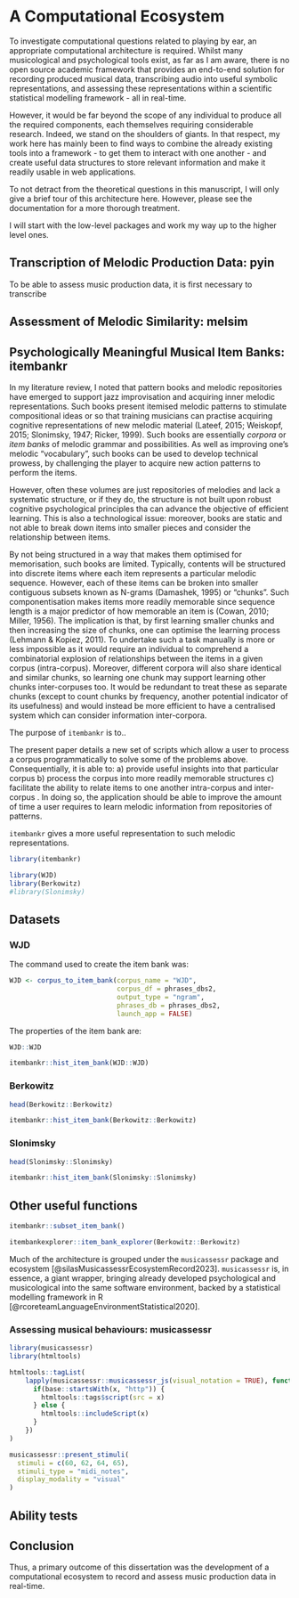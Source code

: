 
# A Computational Ecosystem {#computational-ecosystem}


To investigate computational questions related to playing by ear, an appropriate computational architecture is required. Whilst many musicological and psychological tools exist, as far as I am aware, there is no open source academic framework that provides an end-to-end solution for recording produced musical data, transcribing audio into useful symbolic representations, and assessing these representations within a scientific statistical modelling framework - all in real-time. 

However, it would be far beyond the scope of any individual to produce all the required components, each themselves requiring considerable research. Indeed, we stand on the shoulders of giants. In that respect, my work here has mainly been to find ways to combine the already existing tools into a framework - to get them to interact with one another - and create useful data structures to store relevant information and make it readily usable in web applications.

To not detract from the theoretical questions in this manuscript, I will only give a brief tour of this architecture here. However, please see the documentation for a more thorough treatment.

I will start with the low-level packages and work my way up to the higher level ones.

## Transcription of Melodic Production Data: pyin

To be able to assess music production data, it is first necessary to transcribe


## Assessment of Melodic Similarity: melsim



## Psychologically Meaningful Musical Item Banks: itembankr 

In my literature review, I noted that pattern books and melodic repositories have emerged to support jazz improvisation and acquiring inner melodic representations. Such books present itemised melodic patterns to stimulate compositional ideas or so that training musicians can practise acquiring cognitive representations of new melodic material  (Lateef, 2015; Weiskopf, 2015; Slonimsky, 1947; Ricker, 1999). Such books are essentially *corpora* or *item banks* of melodic grammar and possibilities. As well as improving one’s melodic "vocabulary", such books can be used to develop technical prowess, by challenging the player to acquire new action patterns to perform the items. 

However, often these volumes are just repositories of melodies and lack a systematic structure, or if they do, the structure is not built upon robust cognitive psychological principles tha can advance the objective of efficient learning. This is also a technological issue: moreover, books are static and not able to break down items into smaller pieces and consider the relationship between items.

By not being structured in a way that makes them optimised for memorisation, such books are limited. Typically, contents will be structured into discrete items where each item represents a particular melodic sequence. However, each of these items can be broken into smaller contiguous subsets known as N-grams (Damashek, 1995) or "chunks". Such componentisation makes items more readily memorable since sequence length is a major predictor of how memorable an item is (Cowan, 2010; Miller, 1956). The implication is that, by first learning smaller chunks and then increasing the size of chunks, one can optimise the learning process (Lehmann & Kopiez, 2011). To undertake such a task manually is more or less impossible as it would require an individual to comprehend a combinatorial explosion of relationships between the items in a given corpus (intra-corpus). Moreover, different corpora will also share identical and similar chunks, so learning one chunk may support learning other chunks inter-corpuses too. It would be redundant to treat these as separate chunks (except to count chunks by frequency, another potential indicator of its usefulness) and would instead be more efficient to have a centralised system which can consider information inter-corpora. 


The purpose of `itembankr` is to..


The present paper details a new set of scripts which allow a user to process a corpus programmatically to solve some of the problems above. Consequentially, it is able to: a) provide useful insights into that particular corpus b) process the corpus into more readily memorable structures c) facilitate the ability to relate items to one another intra-corpus and inter-corpus . In doing so, the application should be able to improve the amount of time a user requires to learn melodic information from repositories of patterns.

`itembankr` gives a more useful representation to such melodic representations.



```r
library(itembankr)

library(WJD)
library(Berkowitz)
#library(Slonimsky)

```


## Datasets


### WJD

The command used to create the item bank was:

```r
WJD <- corpus_to_item_bank(corpus_name = "WJD", 
                           corpus_df = phrases_dbs2,
                           output_type = "ngram", 
                           phrases_db = phrases_dbs2, 
                           launch_app = FALSE)
```

The properties of the item bank are:

```r
WJD::WJD
```


```r
itembankr::hist_item_bank(WJD::WJD)
```


### Berkowitz
```r
head(Berkowitz::Berkowitz)
```



```r
itembankr::hist_item_bank(Berkowitz::Berkowitz)
```


### Slonimsky

```r
head(Slonimsky::Slonimsky)
```

```r
itembankr::hist_item_bank(Slonimsky::Slonimsky)
```

## Other useful functions

```r
itembankr::subset_item_bank()

itembankexplorer::item_bank_explorer(Berkowitz::Berkowitz)
```


Much of the architecture is grouped under the `musicassessr` package and ecosystem [@silasMusicassessrEcosystemRecord2023]. `musicassessr` is, in essence, a giant wrapper, bringing already developed psychological and musicological into the same software environment, backed by a statistical modelling framework in R [@rcoreteamLanguageEnvironmentStatistical2020]. 



### Assessing musical behaviours: musicassessr



```r
library(musicassessr)
library(htmltools)

htmltools::tagList(
    lapply(musicassessr::musicassessr_js(visual_notation = TRUE), function(x) {
      if(base::startsWith(x, "http")) {
        htmltools::tags$script(src = x)
      } else {
        htmltools::includeScript(x)
      }
    })
)
```

```r
musicassessr::present_stimuli(
  stimuli = c(60, 62, 64, 65), 
  stimuli_type = "midi_notes", 
  display_modality = "visual"
)
```


<!-- ```{r warning=FALSE} -->

<!-- musicassessr::present_stimuli( -->
<!--   stimuli = c(60, 62, 64, 65),  -->
<!--   stimuli_type = "midi_notes",  -->
<!--   display_modality = "audio" -->
<!-- ) -->

<!-- # bookdown::render_book("04-musicassessr.Rmd", "bookdown::gitbook") -->
<!-- ``` -->




## Ability tests










## Conclusion

Thus, a primary outcome of this dissertation was the development of a computational ecosystem to record and assess music production data in real-time.

